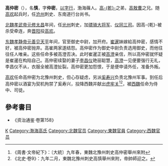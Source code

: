 '''高仲密'''（{{bd|?||?|}}），名'''慎'''，字'''仲密'''，[[以字行|以字行]]，渤海蓧人。[[高乾_(北魏)|高-{乾}-]]之弟，[[高敖曹|高敖曹]]之兄。随[[高欢|高欢]]起兵时，任[[沧州|沧州]]刺史、东南道行台尚书。

[[北魏|北魏]][[元修|孝武帝]][[元修|元修]][[太昌|太昌]]年间，任[[光州|光州]]刺史，加[[骠骑大将军|骠骑大将军]]、[[仪同三司|仪同三司]]。因高-{乾}-被杀受牵连，奔[[晋阳|晋阳]]投[[高欢|高欢]]。

[[东魏|东魏]][[孝静帝|孝静帝]][[元善见|元善见]][[天平|天平]]年间，官至御史中尉，加开府。[[崔暹_(尚书右仆射)|崔暹]]妹嫁給高仲密，感情不好，被高仲密抛弃。高崔两家遂结怨。高仲密作为御史中尉负责选用御史，而他往往任人唯亲。这些任命多被高澄否决。此时崔暹正被[[高澄|高澄]]亲信，所以高仲密就怀疑是崔暹在构陷自己。高仲密续娶的妻子[[李昌仪|李昌仪]]艳丽聪慧，[[高澄|高澄]]一见便要强行无礼，李昌仪不从，衣服全被高澄扯裂。高仲密更加怨恨，于是便申请外任，准备外叛。

[[高欢|高欢]]任命高仲密为北豫州刺史，但心存疑虑，另派[[奚寿兴|奚寿兴]]负责北豫州军事。到任后高仲密以酒宴为契机拘禁了奚寿兴，投降西魏并献出[[虎牢关|虎牢关]]<ref>《周書·文帝紀下》：〔大統〕九年春，東魏北豫州刺史高仲密舉州來附</ref><ref>《北史·卷9》：九年二月，東魏北豫州刺史高慎舉州來附，帝帥師迎之。</ref>，被[[西魏|西魏]]任命为侍中、司徒。

==參考書目==
*《资治通鉴·卷第158》
[[Category:南北朝政治人物|K]]
[[Category:渤海高氏|Category:渤海高氏]]
[[Category:北魏官员|Category:北魏官员]]
[[Category:東魏官員|Category:東魏官員]]
[[Category:西魏官员|Category:西魏官员]]